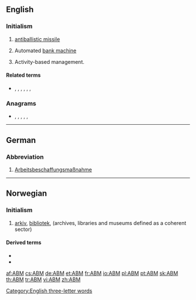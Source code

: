==English==

===Initialism===
{{rfc-header|Initialism}}
{{head|en|initialism}}

# {{label|en|military}} [[antiballistic missile]]
# {{label|en|banking|Canada}} Automated [[bank machine]]
# {{label|en|management}} Activity-based management.

====Related terms====
* {{sense|military}} {{l|en|SLBM}}, {{l|en|ICBM}}, {{l|en|LRBM}}, {{l|en|IRBM}}, {{l|en|MRBM}}, {{l|en|SRBM}}, {{l|en|AShBM}}

===Anagrams===
* {{l|en|amb}}, {{l|en|bam}}, {{l|en|B. M. A.}}, {{l|en|BMA}}, {{l|en|MAb}}, {{l|en|MBA}}

[[Category:English three-letter words]]

----

==German==

===Abbreviation===
{{rfc-header|Abbreviation}}
{{head|de|abbreviation}}

# [[Arbeitsbeschaffungsmaßnahme]] {{g|f}}

----

==Norwegian==

===Initialism===
{{rfc-header|Initialism}}
{{head|no|initialism}}

# [[arkiv]], [[bibliotek]], {{l|no|museum}} (archives, libraries and museums defined as a coherent sector)

====Derived terms====
* {{l|no|ABM-institusjon}}
* {{l|no|ABM-utvikling}}

[[af:ABM]]
[[cs:ABM]]
[[de:ABM]]
[[et:ABM]]
[[fr:ABM]]
[[io:ABM]]
[[pl:ABM]]
[[pt:ABM]]
[[sk:ABM]]
[[th:ABM]]
[[tr:ABM]]
[[vi:ABM]]
[[zh:ABM]]